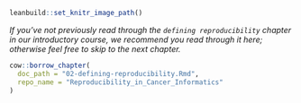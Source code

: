 
```r
leanbuild::set_knitr_image_path()
```

_If you've not previously read through the `defining reproducibility` chapter in our introductory course, we recommend you read through it here; otherwise feel free to skip to the next chapter._


```r
cow::borrow_chapter(
  doc_path = "02-defining-reproducibility.Rmd",
  repo_name = "Reproducibility_in_Cancer_Informatics"
)
```
